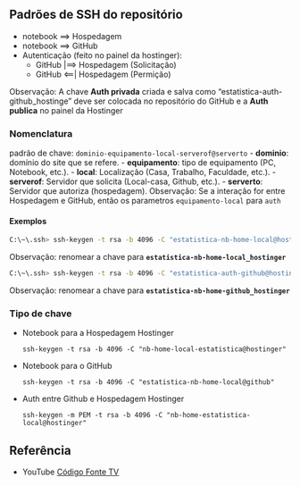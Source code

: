 ## Padrões de SSH do repositório

- notebook ==> Hospedagem
- notebook ==> GitHub
- Autenticação (feito no painel da hostinger):
  - GitHub |==> Hospedagem (Solicitação)
  - GitHub <==| Hospedagem (Permição)
  
Observação: A chave **Auth privada** criada e salva como 
"estatistica-auth-github_hostinge" deve ser colocada no 
repositório do GitHub e a **Auth publica** no painel da Hostinger

### Nomenclatura

padrão de chave: `dominio-equipamento-local-serverof@serverto`
- **dominio**:  domínio do site que se refere.
- **equipamento**: tipo de equipamento (PC, Notebook, etc.).
- **local**: Localização (Casa, Trabalho, Faculdade, etc.).
- **serverof**: Servidor que solicita (Local-casa, Github, etc.).
- **serverto**: Servidor que autoriza (hospedagem).
Observação: Se a interação for entre Hospedagem e GitHub, então os parametros
`equipamento-local` para `auth`

#### Exemplos
```bash
C:\~\.ssh> ssh-keygen -t rsa -b 4096 -C "estatistica-nb-home-local@hostinger"
```
Observação: renomear a chave para **``estatistica-nb-home-local_hostinger``**
```bash
C:\~\.ssh> ssh-keygen -t rsa -b 4096 -C "estatistica-auth-github@hostinger"
```
Observação: renomear a chave para **``estatistica-nb-home-github_hostinger``**

### Tipo de chave
- Notebook para a Hospedagem Hostinger
  ```{}
  ssh-keygen -t rsa -b 4096 -C "nb-home-local-estatistica@hostinger"
  ```
- Notebook para o GitHub
  ```{}
  ssh-keygen -t rsa -b 4096 -C "estatistica-nb-home-local@github"
  ```
- Auth entre Github e Hospedagem Hostinger
  ```{}
  ssh-keygen -m PEM -t rsa -b 4096 -C "nb-home-estatistica-local@hostinger"
  ```

## Referência
- YouTube [Código Fonte TV](https://www.youtube.com/watch?v=lfoYZ1tz33k&list=PLcX1VCeOd7Sz976bwnWOV-1cE9I6TAmd_&index=1&t=228s&pp=gAQBiAQB)